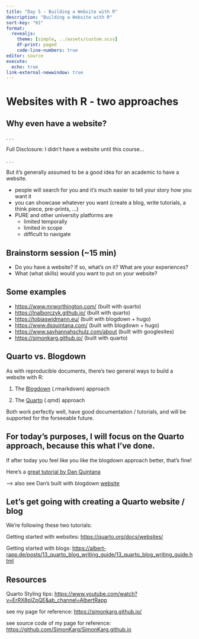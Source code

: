 ```yaml
---
title: "Day 5 - Building a Website with R"
description: "Building a Website with R"
sort-key: "01"
format: 
  revealjs:
    theme: [simple, ../assets/custom.scss]
    df-print: paged
    code-line-numbers: true
editor: source
execute: 
  echo: true
link-external-newwindow: true
---
```


# Websites with R - two approaches

## Why even have a website? {.smaller}

. . . 

Full Disclosure: I didn't have a website until this course...

. . .

But it's generally assumed to be a good idea for an academic to have a website. 

::: {.incremental}
- people will search for you and it's much easier to tell your story how you want it
- you can showcase whatever you want (create a blog, write tutorials, a think piece, pre-prints, ...)
- PURE and other university platforms are 
  - limited temporally  
  - limited in scope
  - difficult to navigate

:::

## Brainstorm session (~15 min)

- Do you have a website? If so, what's on it? What are your experiences?
- What (what skills) would you want to put on your website?


## Some examples

- <https://www.mrworthington.com/> (built with quarto)
- <https://lnalborczyk.github.io/> (built with quarto)
- <https://tobiaswidmann.eu/> (built with blogdown + hugo)
- <https://www.dsquintana.com/> (built with blogdown + hugo)
- <https://www.savhannahschulz.com/about> (built with googlesites)
- <https://simonkarg.github.io/> (built with quarto)


## Quarto vs. Blogdown

As with reproducible documents, there's two general ways to build a website with R:

1. The [Blogdown](https://bookdown.org/yihui/blogdown/) (.rmarkdown) approach

2. The [Quarto](https://quarto.org/docs/websites/) (.qmd) approach


Both work perfectly well, have good documentation / tutorials, and will be supported for the forseeable future.


## For today's purposes, I will focus on the Quarto approach, because this what I've done.

If after today you feel like you like the blogdown approach better, that's fine!

Here's a [great tutorial by Dan Quintana](https://www.youtube.com/watch?v=ox_Ue9yzf-0&ab_channel=DanielQuintana)

--> also see Dan's built with blogdown [website](https://www.dsquintana.com/) 


## Let's get going with creating a Quarto website / blog

We're following these two tutorials:

Getting started with websites: <https://quarto.org/docs/websites/>

Getting started with blogs: <https://albert-rapp.de/posts/13_quarto_blog_writing_guide/13_quarto_blog_writing_guide.html>


## Resources

Quarto Styling tips: <https://www.youtube.com/watch?v=ErRX8plZpQE&ab_channel=AlbertRapp>

see my page for reference: <https://simonkarg.github.io/>

see source code of my page for reference:
<https://github.com/SimonKarg/SimonKarg.github.io>

